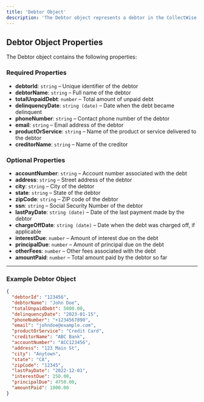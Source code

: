 ```yaml
---
title: 'Debtor Object'
description: 'The Debtor object represents a debtor in the CollectWise system. It contains all the relevant information about a debtor and their debt.'
---
```


## Debtor Object Properties

The Debtor object contains the following properties:

### Required Properties
- **debtorId**: `string` – Unique identifier of the debtor
- **debtorName**: `string` – Full name of the debtor
- **totalUnpaidDebt**: `number` – Total amount of unpaid debt
- **delinquencyDate**: `string (date)` – Date when the debt became delinquent
- **phoneNumber**: `string` – Contact phone number of the debtor
- **email**: `string` – Email address of the debtor
- **productOrService**: `string` – Name of the product or service delivered to the debtor
- **creditorName**: `string` – Name of the creditor

### Optional Properties
- **accountNumber**: `string` – Account number associated with the debt
- **address**: `string` – Street address of the debtor
- **city**: `string` – City of the debtor
- **state**: `string` – State of the debtor
- **zipCode**: `string` – ZIP code of the debtor
- **ssn**: `string` – Social Security Number of the debtor
- **lastPayDate**: `string (date)` – Date of the last payment made by the debtor
- **chargeOffDate**: `string (date)` – Date when the debt was charged off, if applicable
- **interestDue**: `number` – Amount of interest due on the debt
- **principalDue**: `number` – Amount of principal due on the debt
- **otherFees**: `number` – Other fees associated with the debt
- **amountPaid**: `number` – Total amount paid by the debtor so far

---

### Example Debtor Object

```json
{
  "debtorId": "123456",
  "debtorName": "John Doe",
  "totalUnpaidDebt": 5000.00,
  "delinquencyDate": "2023-01-15",
  "phoneNumber": "+1234567890",
  "email": "johndoe@example.com",
  "productOrService": "Credit Card",
  "creditorName": "ABC Bank",
  "accountNumber": "ACC123456",
  "address": "123 Main St",
  "city": "Anytown",
  "state": "CA",
  "zipCode": "12345",
  "lastPayDate": "2022-12-01",
  "interestDue": 250.00,
  "principalDue": 4750.00,
  "amountPaid": 1000.00
}